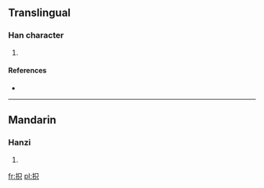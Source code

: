 ==Translingual==

===Han character===
{{Han char|rn=64|rad=手|as=05|sn=8|four=|canj=手口金 (QRC)}}

# {{defn|Han|sort=手05}}

====References====
* {{Han ref|kx=0422.140|dkj=11904|dj=0770.120|hdz=31852.040|uh=62A7|ud=25255}}

----

==Mandarin==

===Hanzi===
{{cmn-hanzi|pin=[[zhǐ]] ([[zhi3]])|wg=chih<sup>3</sup>}}

# {{defn|lang=cmn|sort=手05}}

[[fr:抧]]
[[pl:抧]]